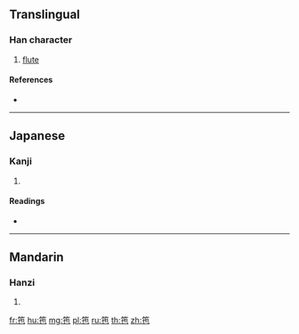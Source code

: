 {{character info/new}}
{{also|篪}}
==Translingual==

===Han character===
{{Han char|rn=118|rad=竹|as=03|sn=9|four=|canj=HPD}}

# [[flute]]

====References====
* {{Han ref|kx=0878.020|dkj=25853|dj=1306.120|hdz=52949.050|uh=7AFE|ud=31486}}

----

==Japanese==

===Kanji===
{{ja-kanji|grade=|rs=竹03}}

# {{defn|lang=ja|sort=竹03}}

====Readings====
* {{ja-readings|on=[[し]] (shi), [[じ]] (ji)|kun=[[ふえ]] (fue)|nanori=}}

----

==Mandarin==

===Hanzi===
{{cmn-hanzi|pin=[[chí]] ([[chi2]])|wg=ch'ih<sup>2</sup>}}

# {{defn|lang=cmn|sort=竹03}}

[[fr:竾]]
[[hu:竾]]
[[mg:竾]]
[[pl:竾]]
[[ru:竾]]
[[th:竾]]
[[zh:竾]]